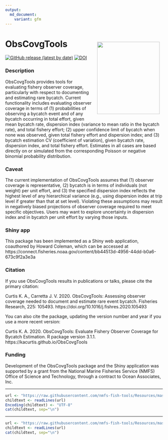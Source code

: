 ```yaml
---
output: 
  md_document:
    variant: gfm
---
```


<!-- README.md is generated from README.Rmd. Please edit that file -->

# ObsCovgTools <img src="logo.png" width="200" height="231" align="right" style="padding: 10px"/>

<!-- badges: start -->
[![GitHub release (latest by date)](https://img.shields.io/github/v/release/kacurtis/ObsCovgTools)](https://github.com/kacurtis/ObsCovgTools/releases)
[![DOI](https://zenodo.org/badge/DOI/10.5281/zenodo.3603464.svg)](https://doi.org/10.5281/zenodo.3603464)
<!-- badges: end -->

### Description

ObsCovgTools provides tools for evaluating fishery observer coverage, 
particularly with respect to documenting and estimating rare bycatch. Current 
functionality includes evaluating observer coverage in terms of (1) probabilities 
of observing a bycatch event and of any bycatch occurring in total effort, given 
mean bycatch rate, dispersion index (variance to mean ratio in the bycatch rate), 
and total fishery effort; (2) upper confidence limit of bycatch when none was 
observed, given total fishery effort and dispersion index; and (3) bycatch 
estimation CV (coefficient of variation), given bycatch rate, dispersion 
index, and total fishery effort. Estimates in all cases are based directly on or
simulated from the corresponding Poisson or negative binomial probability 
distribution.

### Caveat

The current implementation of ObsCovgTools assumes that (1) observer coverage is 
representative, (2) bycatch is in terms of individuals (not weight) per unit 
effort, and (3) the specified dispersion index reflects the highest level of any 
hierarchical variance (e.g., using dispersion index at trip level if greater than 
that at set level). Violating these assumptions may result in negatively biased 
projections of observer coverage required to meet specific objectives. Users may 
want to explore uncertainty in dispersion index and in bycatch per unit effort by 
varying those inputs.

### Shiny app

This package has been implemented as a Shiny web application, coauthored by 
Howard Coleman, which can be accessed at https://connect.fisheries.noaa.gov/content/bb44513d-4956-44dd-b0a6-673c9f2a3e3a

### Citation

If you use ObsCovgTools results in publications or talks, please cite the primary citation:

Curtis K. A., Carretta J. V. 2020. ObsCovgTools:  Assessing observer coverage needed to document and estimate rare event bycatch. Fisheries Research, 225: 105493. https://doi.org/10.1016/j.fishres.2020.105493

You can also cite the package, updating the version number and year if you use a more recent version:

Curtis K. A. 2020. ObsCovgTools: Evaluate Fishery Observer Coverage for Bycatch Estimation. R package version 3.1.1. https://kacurtis.github.io/ObsCovgTools

### Funding

Development of the ObsCovgTools package and the Shiny application was supported 
by a grant from the National Marine Fisheries Service (NMFS) Office of Science 
and Technology, through a contract to Ocean Associates, Inc. 


<!-- Do not edit below. This adds the Disclaimer and NMFS footer. -->

****

```r
url <- "https://raw.githubusercontent.com/nmfs-fish-tools/Resources/master/Disclaimer.md"
childtext <- readLines(url)
Encoding(childtext) <- "UTF-8"
cat(childtext, sep="\n")
```

****

```r
url <- "https://raw.githubusercontent.com/nmfs-fish-tools/Resources/master/footer.md" 
childtext <- readLines(url)
cat(childtext, sep="\n")
```


